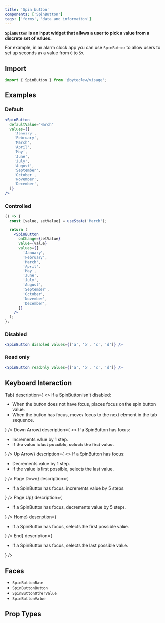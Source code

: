 ```yaml
---
title: 'Spin button'
components: ['SpinButton']
tags: ['forms', 'data and information']
---
```


**`SpinButton` is an input widget that allows a user to pick a value from a discrete set of values.**

For example, in an alarm clock app you can use `SpinButton` to allow users to set up seconds as a value from `0` to `59`.

## Import

```js transpile=false
import { SpinButton } from '@byteclaw/visage';
```

## Examples

### Default

```jsx live=true
<SpinButton
  defaultValue="March"
  values={[
    'January',
    'February',
    'March',
    'April',
    'May',
    'June',
    'July',
    'August',
    'September',
    'October',
    'November',
    'December',
  ]}
/>
```

### Controlled

```jsx live=true
() => {
  const [value, setValue] = useState('March');

  return (
    <SpinButton
      onChange={setValue}
      value={value}
      values={[
        'January',
        'February',
        'March',
        'April',
        'May',
        'June',
        'July',
        'August',
        'September',
        'October',
        'November',
        'December',
      ]}
    />
  );
};
```

### Disabled

```jsx live=true
<SpinButton disabled values={['a', 'b', 'c', 'd']} />
```

### Read only

```jsx live=true
<SpinButton readOnly values={['a', 'b', 'c', 'd']} />
```

## Keyboard Interaction

<DescriptionList>
  <DescriptionListItem
    term={<KeyboardKey>Tab</KeyboardKey>}
    description={
      <>
        If a SpinButton isn&apos;t disabled:
        <ul>
          <li>
            When the button does not have focus, places focus on the spin button
            value.
          </li>
          <li>
            When the button has focus, moves focus to the next element in the
            tab sequence.
          </li>
        </ul>
      </>
    }
  />
  <DescriptionListItem
    term={<KeyboardKey>Down Arrow</KeyboardKey>}
    description={
      <>
        If a SpinButton has focus:
        <ul>
          <li>Increments value by 1 step.</li>
          <li>If the value is last possible, selects the first value.</li>
        </ul>
      </>
    }
  />
  <DescriptionListItem
    term={<KeyboardKey>Up Arrow</KeyboardKey>}
    description={
      <>
        If a SpinButton has focus:
        <ul>
          <li>Decrements value by 1 step.</li>
          <li>If the value is first possible, selects the last value.</li>
        </ul>
      </>
    }
  />
  <DescriptionListItem
    term={<KeyboardKey>Page Down</KeyboardKey>}
    description={
      <ul>
        <li>If a SpinButton has focus, increments value by 5 steps.</li>
      </ul>
    }
  />
  <DescriptionListItem
    term={<KeyboardKey>Page Up</KeyboardKey>}
    description={
      <ul>
        <li>If a SpinButton has focus, decrements value by 5 steps.</li>
      </ul>
    }
  />
  <DescriptionListItem
    term={<KeyboardKey>Home</KeyboardKey>}
    description={
      <ul>
        <li>If a SpinButton has focus, selects the first possible value.</li>
      </ul>
    }
  />
  <DescriptionListItem
    term={<KeyboardKey>End</KeyboardKey>}
    description={
      <ul>
        <li>If a SpinButton has focus, selects the last possible value.</li>
      </ul>
    }
  />
</DescriptionList>

## Faces

- `SpinButtonBase`
- `SpinButtonButton`
- `SpinButtonOtherValue`
- `SpinButtonValue`

## Prop Types

<PropTypes component="SpinButton" />
